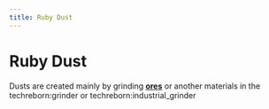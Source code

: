 ```yaml
---
title: Ruby Dust
---
```


<ItemImage file="ruby_dust" alt="Ruby Dust" size="200" />

# Ruby Dust

Dusts are created mainly by grinding **[ores](/world_generation/ore)** or another materials in the <mcitem>techreborn:grinder</mcitem> 
or <mcitem>techreborn:industrial_grinder</mcitem>
